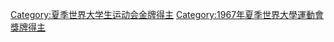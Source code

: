 [[Category:夏季世界大学生运动会金牌得主|Category:夏季世界大学生运动会金牌得主]]
[[Category:1967年夏季世界大學運動會獎牌得主|Category:1967年夏季世界大學運動會獎牌得主]]